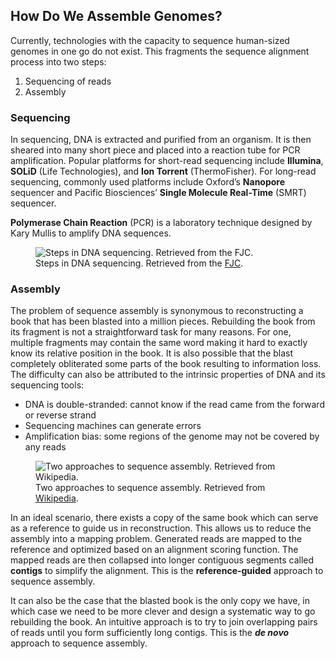 ## How Do We Assemble Genomes?

Currently, technologies with the capacity to sequence human-sized genomes in one go do not exist. This fragments the sequence alignment process into two steps:

1. Sequencing of reads
2. Assembly

### Sequencing

In sequencing, DNA is extracted and purified from an organism. It is then sheared into many short piece and placed into a reaction tube for PCR amplification. Popular platforms for short-read sequencing include **Illumina**, **SOLiD** (Life Technologies), and **Ion Torrent** (ThermoFisher). For long-read sequencing, commonly used platforms include Oxford's **Nanopore** sequencer and Pacific Biosciences' **Single Molecule Real-Time** (SMRT) sequencer.   

::: {.column-margin}
**Polymerase Chain Reaction** (PCR) is a laboratory technique designed by Kary Mullis to amplify DNA sequences.
:::

![Steps in DNA sequencing. Retrieved from the [FJC](https://www.fjc.gov/content/361255/dna-sequencing-technologies-how-they-differ-and-why-it-matters).](../../../assets/steps-in-sequencing.png)


### Assembly

The problem of sequence assembly is synonymous to reconstructing a book that has been blasted into a million pieces. Rebuilding the book from its fragment is not a straightforward task for many reasons. For one, multiple fragments may contain the same word making it hard to exactly know its relative position in the book. It is also possible that the blast completely obliterated some parts of the book resulting to information loss. The difficulty can also be attributed to the intrinsic properties of DNA and its sequencing tools:

- DNA is double-stranded: cannot know if the read came from the forward or reverse strand
- Sequencing machines can generate errors
- Amplification bias: some regions of the genome may not be covered by any reads

![Two approaches to sequence assembly. Retrieved from [Wikipedia](https://en.wikipedia.org/wiki/Sequence_assembly#/media/File:Types_of_sequencing_assembly.png).](https://upload.wikimedia.org/wikipedia/commons/b/b6/Types_of_sequencing_assembly.png)

In an ideal scenario, there exists a copy of the same book which can serve as a reference to guide us in reconstruction. This allows us to reduce the assembly into a mapping problem. Generated reads are mapped to the reference and optimized based on an alignment scoring function. The mapped reads are then collapsed into longer contiguous segments called **contigs** to simplify the alignment. This is the **reference-guided** approach to sequence assembly.

It can also be the case that the blasted book is the only copy we have, in which case we need to be more clever and design a systematic way to go rebuilding the book. An intuitive approach is to try to join overlapping pairs of reads until you form sufficiently long contigs. This is the **_de novo_** approach to sequence assembly.

